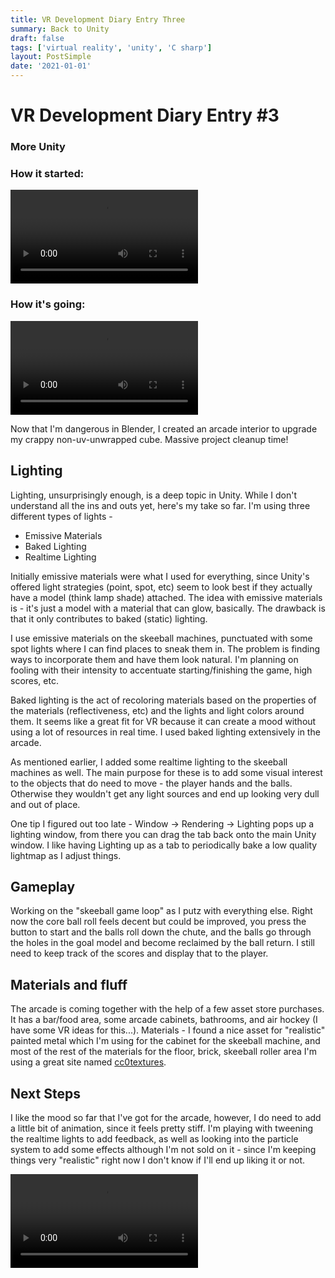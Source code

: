 ```yaml
---
title: VR Development Diary Entry Three
summary: Back to Unity
draft: false
tags: ['virtual reality', 'unity', 'C sharp']
layout: PostSimple
date: '2021-01-01'
---
```


# VR Development Diary Entry #3
### More Unity

### How it started:

<video controls>
    <source src="/static/videos/vr/old-whack-a-mole.mp4"/>
</video>

### How it's going:

<video controls>
    <source src="/static/videos/vr/kinetic-arcade.mp4"/>
</video>

Now that I'm dangerous in Blender, I created an arcade interior to upgrade my crappy non-uv-unwrapped cube. Massive project cleanup time!

## Lighting

Lighting, unsurprisingly enough, is a deep topic in Unity. While I don't understand all the ins and outs yet, here's my take so far.  I'm using three different types of lights -

* Emissive Materials
* Baked Lighting
* Realtime Lighting

Initially emissive materials were what I used for everything, since Unity's offered light strategies (point, spot, etc) seem to look best if they actually have a model (think lamp shade) attached. The idea with emissive materials is - it's just a model with a material that can glow, basically. The drawback is that it only contributes to baked (static) lighting.

I use emissive materials on the skeeball machines, punctuated with some spot lights where I can find places to sneak them in. The problem is finding ways to incorporate them and have them look natural. I'm planning on fooling with their intensity to accentuate starting/finishing the game, high scores, etc.

Baked lighting is the act of recoloring materials based on the properties of the materials (reflectiveness, etc) and the lights and light colors around them.  It seems like a great fit for VR because it can create a mood without using a lot of resources in real time. I used baked lighting extensively in the arcade.

As mentioned earlier, I added some realtime lighting to the skeeball machines as well. The main purpose for these is to add some visual interest to the objects that do need to move - the player hands and the balls. Otherwise they wouldn't get any light sources and end up looking very dull and out of place.

One tip I figured out too late - Window -> Rendering -> Lighting pops up a lighting window, from there you can drag the tab back onto the main Unity window.  I like having Lighting up as a tab to periodically bake a low quality lightmap as I adjust things.

## Gameplay

Working on the "skeeball game loop" as I putz with everything else.  Right now the core ball roll feels decent but could be improved, you press the button to start and the balls roll down the chute, and the balls go through the holes in the goal model and become reclaimed by the ball return. I still need to keep track of the scores and display that to the player.

## Materials and fluff

The arcade is coming together with the help of a few asset store purchases. It has a bar/food area, some arcade cabinets, bathrooms, and air hockey (I have some VR ideas for this...). Materials - I found a nice asset for "realistic" painted metal which I'm using for the cabinet for the skeeball machine, and most of the rest of the materials for the floor, brick, skeeball roller area I'm using a great site named [cc0textures](http://cc0textures.com).

## Next Steps

I like the mood so far that I've got for the arcade, however, I do need to add a little bit of animation, since it feels pretty stiff. I'm playing with tweening the realtime lights to add feedback, as well as looking into the particle system to add some effects although I'm not sold on it - since I'm keeping things very "realistic" right now I don't know if I'll end up liking it or not.

<video controls>
    <source src="/static/videos/vr/kinetic-arcade-particles.mp4"/>
</video>